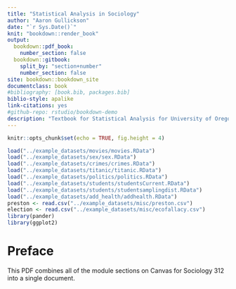 ```yaml
--- 
title: "Statistical Analysis in Sociology"
author: "Aaron Gullickson"
date: "`r Sys.Date()`"
knit: "bookdown::render_book"
output: 
  bookdown::pdf_book:
    number_section: false
  bookdown::gitbook:
    split_by: "section+number"
    number_section: false
site: bookdown::bookdown_site
documentclass: book
#bibliography: [book.bib, packages.bib]
biblio-style: apalike
link-citations: yes
#github-repo: rstudio/bookdown-demo
description: "Textbook for Statistical Analysis for University of Oregon Sociology"
---
```


```r
knitr::opts_chunk$set(echo = TRUE, fig.height = 4)
```

```r
load("../example_datasets/movies/movies.RData")
load("../example_datasets/sex/sex.RData")
load("../example_datasets/crimes/crimes.RData")
load("../example_datasets/titanic/titanic.RData")
load("../example_datasets/politics/politics.RData")
load("../example_datasets/students/studentsCurrent.RData")
load("../example_datasets/students/studentsamplingdist.RData")
load("../example_datasets/add_health/addhealth.RData")
preston <- read.csv("../example_datasets/misc/preston.csv")
election <- read.csv("../example_datasets/misc/ecofallacy.csv")
library(pander)
library(ggplot2)
```
 
# Preface {-}

This PDF combines all of the module sections on Canvas for Sociology 312 into a single document. 
